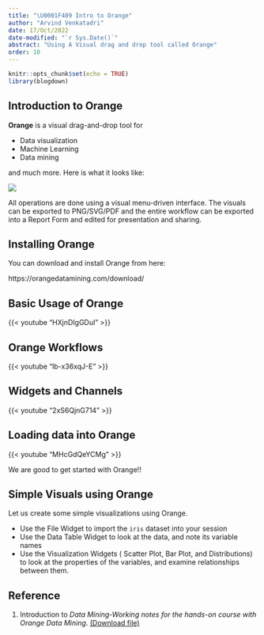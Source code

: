 ```yaml
---
title: "\U0001F409 Intro to Orange"
author: "Arvind Venkatadri"
date: 17/Oct/2022
date-modified: "`r Sys.Date()`"
abstract: "Using A Visual drag and drop tool called Orange"
order: 10
---
```


```r
knitr::opts_chunk$set(echo = TRUE)
library(blogdown)
```

## Introduction to Orange

**Orange** is a visual drag-and-drop tool for

-   Data visualization\
-   Machine Learning\
-   Data mining

and much more. Here is what it looks like:

![](https://orangedatamining.com/screenshots/tree-explorative.png)

All operations are done using a visual menu-driven interface. The
visuals can be exported to PNG/SVG/PDF and the entire workflow can be
exported into a Report Form and edited for presentation and sharing.

## Installing Orange

You can download and install Orange from here:

https://orangedatamining.com/download/

## Basic Usage of Orange


{{< youtube "HXjnDIgGDuI" >}}


## Orange Workflows

{{< youtube "lb-x36xqJ-E" >}}

## Widgets and Channels

{{< youtube "2xS6QjnG714" >}}

## Loading data into Orange

{{< youtube "MHcGdQeYCMg" >}}

We are good to get started with Orange!!

## Simple Visuals using Orange

Let us create some simple visualizations using Orange.

-   Use the File Widget to import the `iris` dataset into your session
-   Use the Data Table Widget to look at the data, and note its variable
    names
-   Use the Visualization Widgets ( Scatter Plot, Bar Plot, and
    Distributions) to look at the properties of the variables, and
    examine relationships between them.

## Reference

1.  Introduction to *Data Mining-Working notes for the hands-on course
    with Orange Data Mining*. [(Download
    file)](Interactive%20Visual%20Data%20Mining%20in%20Orange%20-%20kolkata.pdf)
